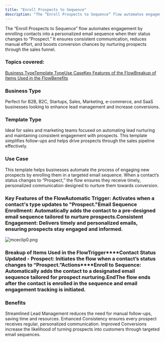 ```yaml
---
title: "Enroll Prospects to Sequence"
description: "The “Enroll Prospects to Sequence” flow automates engagement by enrolling contacts into a personalized email sequence when their status changes to “Pr..."
---
```


The “Enroll Prospects to Sequence” flow automates engagement by enrolling contacts into a personalized email sequence when their status changes to “Prospect.” It ensures consistent communication, reduces manual effort, and boosts conversion chances by nurturing prospects through the sales funnel.

### Topics covered:

[Business Type](https://support.salesmate.io/hc/en-us/articles/42348057465497-Enroll-Prospects-to-Sequence#h_01JHT84WFBXV0DJY58DXXDZTMQ)[Template Type](https://support.salesmate.io/hc/en-us/articles/42348057465497-Enroll-Prospects-to-Sequence#h_01JHT85D2R188E0RQCNEQK64CN)[Use Case](https://support.salesmate.io/hc/en-us/articles/42348057465497-Enroll-Prospects-to-Sequence#h_01JHT85VD06EKAPF35208GVPVY)[Key Features of the Flow](https://support.salesmate.io/hc/en-us/articles/42348057465497-Enroll-Prospects-to-Sequence#h_01JHT86X94VA6YQJXWRZPR17DC)[Breakup of Items Used in the Flow](https://support.salesmate.io/hc/en-us/articles/42348057465497-Enroll-Prospects-to-Sequence#h_01JHT885NXH78Y87NEXMF4DXQ9)[Benefits](https://support.salesmate.io/hc/en-us/articles/42348057465497-Enroll-Prospects-to-Sequence#h_01JHT899WRTTWJRC8M0CMTV100)

### Business Type

Perfect for B2B, B2C, Startups, Sales, Marketing, e-commerce, and SaaS businesses looking to enhance lead management and increase conversions.

### Template Type

Ideal for sales and marketing teams focused on automating lead nurturing and maintaining consistent engagement with prospects. This template simplifies follow-ups and helps drive prospects through the sales pipeline effectively.

### Use Case

This template helps businesses automate the process of engaging new prospects by enrolling them in a targeted email sequence. When a contact’s status changes to “Prospect,” the flow ensures they receive timely, personalized communication designed to nurture them towards conversion.

### Key Features of the Flow**Automatic Trigger**: Activates when a contact's type updates to "Prospect."**Email Sequence Enrollment**: Automatically adds the contact to a pre-designed email sequence tailored to nurture prospects.**Consistent Engagement**: Delivers timely and personalized emails, ensuring prospects stay engaged and informed.

![mceclip0.png](./images/mceclip0-5.png)

### Breakup of Items Used in the Flow**Trigger****Contact Status Updated - Prospect**: Initiates the flow when a contact’s status changes to “Prospect.”**Actions****Enroll to Sequence**: Automatically adds the contact to a designated email sequence tailored for prospect nurturing.**End**The flow ends after the contact is enrolled in the sequence and email engagement tracking is initiated.

### Benefits

Streamlined Lead Management reduces the need for manual follow-ups, saving time and resources. Enhanced Consistency ensures every prospect receives regular, personalized communication. Improved Conversions increase the likelihood of turning prospects into customers through targeted email sequences.
